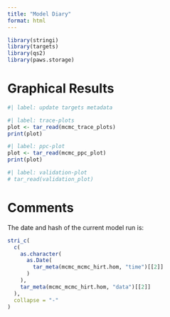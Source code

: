```yaml
---
title: "Model Diary"
format: html
---
```


```r
library(stringi)
library(targets)
library(qs2)
library(paws.storage)
```

# Graphical Results

```r
#| label: update targets metadata
```

```r
#| label: trace-plots
plot <- tar_read(mcmc_trace_plots)
print(plot)
```

```r
#| label: ppc-plot
plot <- tar_read(mcmc_ppc_plot)
print(plot)
```

```r
#| label: validation-plot
# tar_read(validation_plot)
```

# Comments
The date and hash of the current model run is:
```r
stri_c(
  c(
    as.character(
      as.Date(
        tar_meta(mcmc_mcmc_hirt.hom, "time")[[2]]
      )
    ),
    tar_meta(mcmc_mcmc_hirt.hom, "data")[[2]]
  ),
  collapse = "-"
)
```